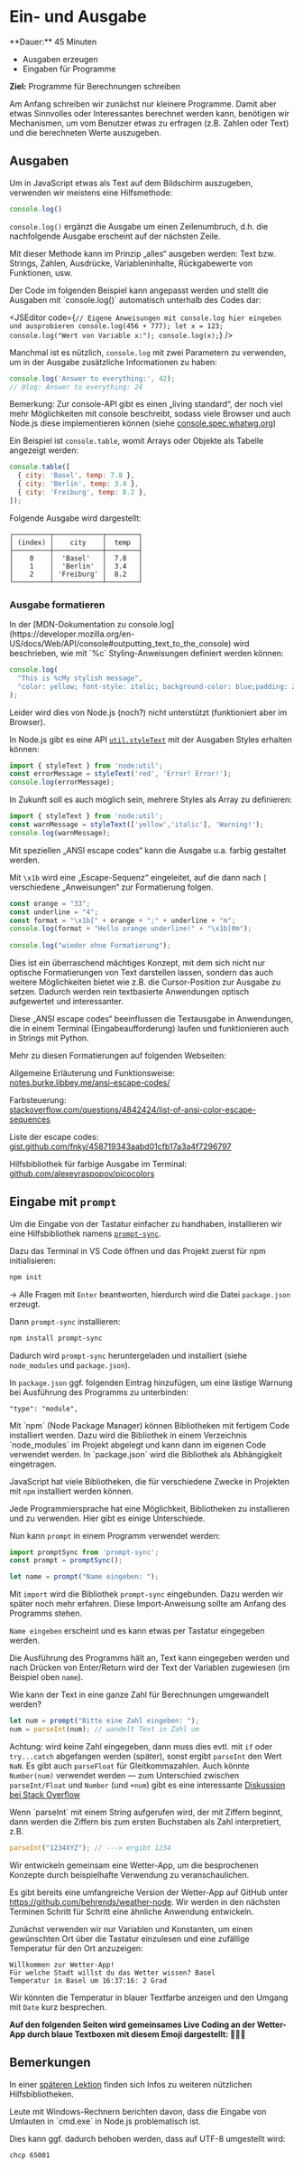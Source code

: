 
# Ein- und Ausgabe

<Callout>
  **Dauer:** 45 Minuten

  - Ausgaben erzeugen
  - Eingaben für Programme

  **Ziel:** Programme für Berechnungen schreiben
</Callout>

Am Anfang schreiben wir zunächst nur kleinere Programme. Damit 
aber etwas Sinnvolles oder Interessantes berechnet werden kann, 
benötigen wir Mechanismen, um vom Benutzer etwas zu erfragen 
(z.B. Zahlen oder Text) und die berechneten Werte auszugeben. 

## Ausgaben

Um in JavaScript etwas als Text auf dem Bildschirm auszugeben, 
verwenden wir meistens eine Hilfsmethode:

```js
console.log()
```

`console.log()` ergänzt die Ausgabe um einen Zeilenumbruch, d.h. 
die nachfolgende Ausgabe erscheint auf der nächsten Zeile.

Mit dieser Methode kann im Prinzip „alles“ ausgeben werden:
Text bzw. Strings, Zahlen, Ausdrücke, Variableninhalte, 
Rückgabewerte von Funktionen, usw.

<Callout type="info">
Der Code im folgenden Beispiel kann angepasst werden und stellt die
Ausgaben mit `console.log()` automatisch unterhalb des Codes dar:
</Callout>

<br/>

<JSEditor code={`// Eigene Anweisungen mit console.log hier eingeben und ausprobieren
console.log(456 + 777);
let x = 123;
console.log("Wert von Variable x:");
console.log(x);`}
/>

Manchmal ist es nützlich, `console.log` mit zwei Parametern zu
verwenden, um in der Ausgabe zusätzliche Informationen zu haben:

```ts twoslash
console.log('Answer to everything:', 42);
// @log: Answer to everything: 24
```

Bemerkung: Zur console-API gibt es einen „living standard“, der 
noch viel mehr Möglichkeiten mit console beschreibt, sodass viele 
Browser und auch Node.js diese implementieren können (siehe 
[console.spec.whatwg.org](https://console.spec.whatwg.org))

Ein Beispiel ist `console.table`, womit Arrays oder
Objekte als Tabelle angezeigt werden: 

```js
console.table([
  { city: 'Basel', temp: 7.8 },
  { city: 'Berlin', temp: 3.4 },
  { city: 'Freiburg', temp: 8.2 },
]);
```

Folgende Ausgabe wird dargestellt:

```
┌─────────┬────────────┬────────┐
│ (index) │    city    │  temp  │
├─────────┼────────────┼────────┤
│    0    │  'Basel'   │  7.8   │
│    1    │  'Berlin'  │  3.4   │
│    2    │ 'Freiburg' │  8.2   │
└─────────┴────────────┴────────┘
```


###  Ausgabe formatieren

<Callout>
In der [MDN-Dokumentation zu console.log](https://developer.mozilla.org/en-US/docs/Web/API/console#outputting_text_to_the_console) 
wird beschrieben, wie mit `%c` Styling-Anweisungen definiert werden können:

```js
console.log(
  "This is %cMy stylish message",
  "color: yellow; font-style: italic; background-color: blue;padding: 2px",
);
```

Leider wird dies von Node.js (noch?) nicht unterstützt (funktioniert aber im Browser).

In Node.js gibt es eine API [`util.styleText`](https://nodejs.org/api/util.html#utilstyletextformat-text)
mit der Ausgaben Styles erhalten können:

```js
import { styleText } from 'node:util';
const errorMessage = styleText('red', 'Error! Error!');
console.log(errorMessage);
```

In Zukunft soll es auch möglich sein, mehrere Styles als Array zu definieren:

```js
import { styleText } from 'node:util';
const warnMessage = styleText(['yellow','italic'], 'Warning!');
console.log(warnMessage);
```
</Callout>

Mit speziellen „ANSI escape codes“ kann die Ausgabe u.a. farbig 
gestaltet werden.

Mit `\x1b` wird eine „Escape-Sequenz“ 
eingeleitet, auf die dann nach `[` verschiedene „Anweisungen“ zur 
Formatierung folgen.

```js	
const orange = "33";	
const underline = "4";
const format = "\x1b[" + orange + ";" + underline + "m";	
console.log(format + "Hello orange underline!" + "\x1b[0m");
 
console.log("wieder ohne Formatierung");
```

Dies ist ein überraschend mächtiges Konzept, mit dem sich nicht 
nur optische Formatierungen von Text darstellen lassen, sondern 
das auch weitere Möglichkeiten bietet wie z.B. die Cursor-Position 
zur Ausgabe zu setzen. Dadurch werden rein textbasierte Anwendungen 
optisch aufgewertet und interessanter. 

<Callout type="info">
Diese „ANSI escape codes“ beeinflussen die Textausgabe in Anwendungen,
die in einem Terminal (Eingabeaufforderung) laufen und funktionieren 
auch in Strings mit Python.
</Callout>

Mehr zu diesen Formatierungen auf folgenden Webseiten:

Allgemeine Erläuterung und Funktionsweise: \
[notes.burke.libbey.me/ansi-escape-codes/](https://notes.burke.libbey.me/ansi-escape-codes/)

Farbsteuerung: \
[stackoverflow.com/questions/4842424/list-of-ansi-color-escape-sequences](https://stackoverflow.com/questions/4842424/list-of-ansi-color-escape-sequences)

Liste der escape codes: \
[gist.github.com/fnky/458719343aabd01cfb17a3a4f7296797](https://gist.github.com/fnky/458719343aabd01cfb17a3a4f7296797)

Hilfsbibliothek für farbige Ausgabe im Terminal:
[github.com/alexeyraspopov/picocolors](https://github.com/alexeyraspopov/picocolors)

## Eingabe mit `prompt`

Um die Eingabe von der Tastatur einfacher zu handhaben,  installieren wir eine Hilfsbibliothek namens 
[`prompt-sync`](https://github.com/heapwolf/prompt-sync).

Dazu das Terminal in VS Code öffnen und das Projekt zuerst für npm initialisieren:

```bash
npm init
```

&rarr; Alle Fragen mit `Enter` beantworten, hierdurch wird die Datei `package.json` erzeugt.

Dann `prompt-sync` installieren:

```bash
npm install prompt-sync
```

Dadurch wird `prompt-sync` heruntergeladen und installiert (siehe `node_modules` und `package.json`).

In `package.json` ggf. folgenden Eintrag hinzufügen, um
eine lästige Warnung bei Ausführung des Programms zu unterbinden:

```
"type": "module",
```

<Callout type="info">
Mit `npm` (Node Package Manager) können Bibliotheken 
mit fertigem Code installiert werden. Dazu wird die
Bibliothek in einem Verzeichnis `node_modules` im
Projekt abgelegt und kann dann im eigenen Code
verwendet werden. In `package.json` wird die
Bibliothek als Abhängigkeit eingetragen.

JavaScript hat viele Bibliotheken, die für verschiedene
Zwecke in Projekten mit `npm` installiert werden können.

Jede Programmiersprache hat eine Möglichkeit,
Bibliotheken zu installieren und zu verwenden.
Hier gibt es einige Unterschiede.
</Callout>


Nun kann `prompt` in einem Programm verwendet werden:

```js
import promptSync from 'prompt-sync';
const prompt = promptSync();

let name = prompt("Name eingeben: ");
```

Mit `import` wird die Bibliothek `prompt-sync` eingebunden. 
Dazu werden wir später noch mehr erfahren. Diese 
Import-Anweisung sollte am Anfang des Programms stehen.

`Name eingeben` erscheint und es kann etwas per Tastatur 
eingegeben werden.

Die Ausführung des Programms hält an, Text kann eingegeben werden 
und nach Drücken von Enter/Return wird der Text der Variablen 
zugewiesen (im Beispiel oben `name`).


Wie kann der Text in eine ganze Zahl für Berechnungen 
umgewandelt werden?

```js
let num = prompt("Bitte eine Zahl eingeben: ");
num = parseInt(num); // wandelt Text in Zahl um
```

Achtung: wird keine Zahl eingegeben, dann muss dies evtl. mit 
`if`  oder `try...catch` abgefangen werden (später), sonst 
ergibt `parseInt` den Wert `NaN`. Es gibt auch `parseFloat` 
für Gleitkommazahlen. Auch könnte `Number(num)` verwendet 
werden &mdash; zum Unterschied zwischen `parseInt/Float` und
`Number` (und `+num`) gibt es eine interessante 
[Diskussion bei Stack Overflow](https://stackoverflow.com/questions/12227594/what-is-the-difference-between-unary-plus-numberx-and-parsefloatx)

<Callout type="warning">
Wenn `parseInt` mit einem String aufgerufen wird, der mit 
Ziffern beginnt, dann werden die Ziffern bis zum ersten
Buchstaben als Zahl interpretiert, z.B.

```js
parseInt("1234XYZ"); // ---> ergibt 1234
```
</Callout>

<Callout type="info" emoji="👨🏻‍💻">
Wir entwickeln gemeinsam eine Wetter-App, um die besprochenen
Konzepte durch beispielhafte Verwendung zu veranschaulichen.

Es gibt bereits eine umfangreiche Version der Wetter-App 
auf GitHub unter https://github.com/behrends/weather-node. 
Wir werden in den nächsten Terminen Schritt für Schritt eine ähnliche Anwendung entwickeln.

Zunächst verwenden wir nur Variablen und Konstanten, um
einen gewünschten Ort über die Tastatur einzulesen und 
eine zufällige Temperatur für den Ort anzuzeigen:

```
Willkommen zur Wetter-App!
Für welche Stadt willst du das Wetter wissen? Basel
Temperatur in Basel um 16:37:16: 2 Grad
```

Wir könnten die Temperatur in blauer Textfarbe anzeigen 
und den Umgang mit `Date` kurz besprechen.

**Auf den folgenden Seiten wird gemeinsames Live Coding an der Wetter-App durch blaue Textboxen mit diesem Emoji dargestellt: 👨🏻‍💻**
</Callout>

## Bemerkungen

In einer [späteren Lektion](/prog/09-misc/libraries) 
finden sich Infos zu weiteren nützlichen 
Hilfsbibliotheken.

<Callout type="warning">
Leute mit Windows-Rechnern berichten davon,
dass die Eingabe von Umlauten in `cmd.exe`
in Node.js problematisch ist.

Dies kann ggf. dadurch behoben werden, dass auf UTF-8
umgestellt wird:

```bash
chcp 65001
```
</Callout>

